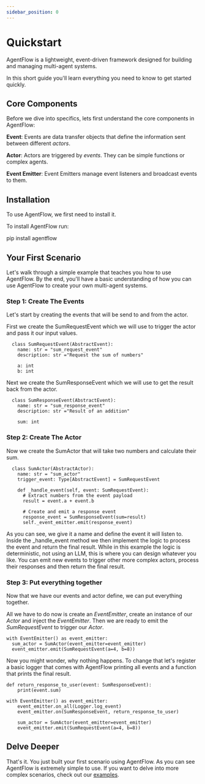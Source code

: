 ```yaml
---
sidebar_position: 0
---
```



# Quickstart

AgentFlow is a lightweight, event-driven framework designed for building and managing multi-agent systems.

In this short guide you'll learn everything you need to know to get started quickly.

## Core Components

Before we dive into specifics, lets first understand the core components in AgentFlow:

**Event**: Events are data transfer objects that define the information sent between different *actors*.

**Actor**: Actors are triggered by *events*. They can be simple functions or complex agents. 

**Event Emitter**: Event Emitters manage event listeners and broadcast events to them.

## Installation

To use AgentFlow, we first need to install it. 

To install AgentFlow run:

<CodeBlock language="python">pip install agentflow</CodeBlock>

## Your First Scenario

Let's walk through a simple example that teaches you how to use AgentFlow. By the end, you'll have a basic understanding of how you can use AgentFlow to create your own multi-agent systems.

### Step 1: Create The Events

Let's start by creating the events that will be send to and from the actor.

First we create the SumRequestEvent which we will use to trigger the actor and pass it our input values. 

```
  class SumRequestEvent(AbstractEvent):
    name: str = "sum_request_event"
    description: str ="Request the sum of numbers"

    a: int
    b: int
```

Next we create the SumResponseEvent which we will use to get the result back from the actor. 

```
  class SumResponseEvent(AbstractEvent):
    name: str = "sum_response_event"
    description: str ="Result of an addition"

    sum: int
```

### Step 2: Create The Actor

Now we create the SumActor that will take two numbers and calculate their sum.

```
  class SumActor(AbstractActor):
    name: str = "sum_actor"
    trigger_event: Type[AbstractEvent] = SumRequestEvent

    def _handle_event(self, event: SumRequestEvent):
      # Extract numbers from the event payload
      result = event.a + event.b
      
      # Create and emit a response event
      response_event = SumResponseEvent(sum=result)
      self._event_emitter.emit(response_event)
```

As you can see, we give it a name and define the event it will listen to. Inside the _handle_event method we then implement the logic to process the event and return the final result.
While in this example the logic is deterministic, not using an LLM, this is where you can design whatever you like.
You can emit new events to trigger other more complex actors, process their responses and then return the final result.

### Step 3: Put everything together

Now that we have our events and actor define, we can put everything together.

All we have to do now is create an *EventEmitter*, create an instance of our *Actor* and inject the *EventEmitter*.
Then we are ready to emit the *SumRequestEvent* to trigger our *Actor*.

```
with EventEmitter() as event_emitter:
  sum_actor = SumActor(event_emitter=event_emitter)
  event_emitter.emit(SumRequestEvent(a=4, b=8))
```

Now you might wonder, why nothing happens.
To change that let's register a basic logger that comes with AgentFlow printing all events and a function that prints the final result.


```
def return_response_to_user(event: SumResponseEvent):
	print(event.sum)

with EventEmitter() as event_emitter:
	event_emitter.on_all(Logger.log_event)
	event_emitter.on(SumResponseEvent, return_response_to_user)

	sum_actor = SumActor(event_emitter=event_emitter)
	event_emitter.emit(SumRequestEvent(a=4, b=8))
```

## Delve Deeper
That's it. You just built your first scenario using AgentFlow. As you can see AgentFlow is extremely simple to use.
If you want to delve into more complex scenarios, check out our [examples](https://github.com/NiVeK92/agentflow/blob/main/examples).


